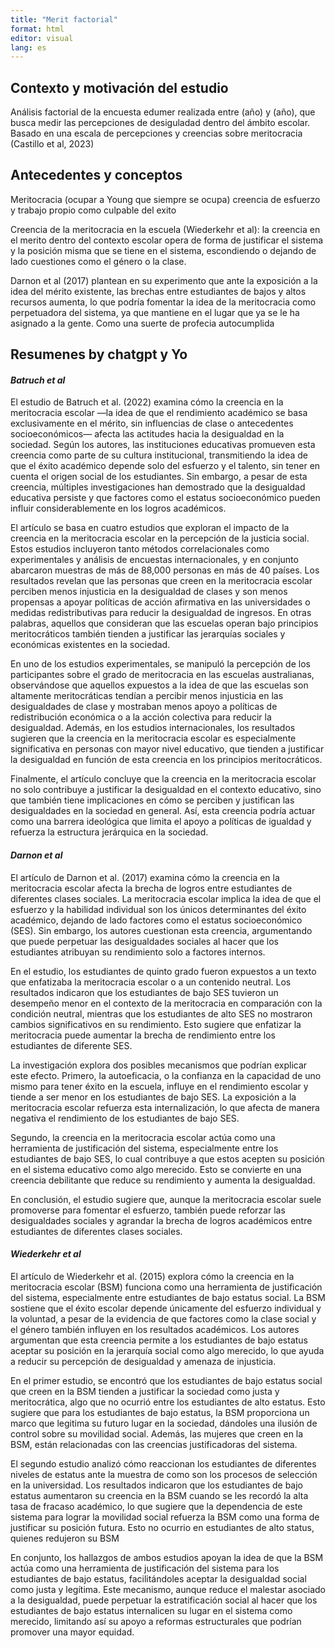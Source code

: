 ```yaml
---
title: "Merit factorial"
format: html
editor: visual
lang: es
---
```


## Contexto y motivación del estudio

Análisis factorial de la encuesta edumer realizada entre (año) y (año), que busca medir las percepciones de desiguladad dentro del ámbito escolar. Basado en una escala de percepciones y creencias sobre meritocracia (Castillo et al, 2023)

## Antecedentes y conceptos

Meritocracia (ocupar a Young que siempre se ocupa) creencia de esfuerzo y trabajo propio como culpable del exito

Creencia de la meritocracia en la escuela (Wiederkehr et al): la creencia en el merito dentro del contexto escolar opera de forma de justificar el sistema y la posición misma que se tiene en el sistema, escondiendo o dejando de lado cuestiones como el género o la clase.

Darnon et al (2017) plantean en su experimento que ante la exposición a la idea del mérito existente, las brechas entre estudiantes de bajos y altos recursos aumenta, lo que podría fomentar la idea de la meritocracia como perpetuadora del sistema, ya que mantiene en el lugar que ya se le ha asignado a la gente. Como una suerte de profecia autocumplida

## Resumenes by chatgpt y Yo

#### *Batruch et al*

El estudio de Batruch et al. (2022) examina cómo la creencia en la meritocracia escolar —la idea de que el rendimiento académico se basa exclusivamente en el mérito, sin influencias de clase o antecedentes socioeconómicos— afecta las actitudes hacia la desigualdad en la sociedad. Según los autores, las instituciones educativas promueven esta creencia como parte de su cultura institucional, transmitiendo la idea de que el éxito académico depende solo del esfuerzo y el talento, sin tener en cuenta el origen social de los estudiantes. Sin embargo, a pesar de esta creencia, múltiples investigaciones han demostrado que la desigualdad educativa persiste y que factores como el estatus socioeconómico pueden influir considerablemente en los logros académicos.

El artículo se basa en cuatro estudios que exploran el impacto de la creencia en la meritocracia escolar en la percepción de la justicia social. Estos estudios incluyeron tanto métodos correlacionales como experimentales y análisis de encuestas internacionales, y en conjunto abarcaron muestras de más de 88,000 personas en más de 40 países. Los resultados revelan que las personas que creen en la meritocracia escolar perciben menos injusticia en la desigualdad de clases y son menos propensas a apoyar políticas de acción afirmativa en las universidades o medidas redistributivas para reducir la desigualdad de ingresos. En otras palabras, aquellos que consideran que las escuelas operan bajo principios meritocráticos también tienden a justificar las jerarquías sociales y económicas existentes en la sociedad.

En uno de los estudios experimentales, se manipuló la percepción de los participantes sobre el grado de meritocracia en las escuelas australianas, observándose que aquellos expuestos a la idea de que las escuelas son altamente meritocráticas tendían a percibir menos injusticia en las desigualdades de clase y mostraban menos apoyo a políticas de redistribución económica o a la acción colectiva para reducir la desigualdad. Además, en los estudios internacionales, los resultados sugieren que la creencia en la meritocracia escolar es especialmente significativa en personas con mayor nivel educativo, que tienden a justificar la desigualdad en función de esta creencia en los principios meritocráticos.

Finalmente, el artículo concluye que la creencia en la meritocracia escolar no solo contribuye a justificar la desigualdad en el contexto educativo, sino que también tiene implicaciones en cómo se perciben y justifican las desigualdades en la sociedad en general. Así, esta creencia podría actuar como una barrera ideológica que limita el apoyo a políticas de igualdad y refuerza la estructura jerárquica en la sociedad.

#### *Darnon et al*

El artículo de Darnon et al. (2017) examina cómo la creencia en la meritocracia escolar afecta la brecha de logros entre estudiantes de diferentes clases sociales. La meritocracia escolar implica la idea de que el esfuerzo y la habilidad individual son los únicos determinantes del éxito académico, dejando de lado factores como el estatus socioeconómico (SES). Sin embargo, los autores cuestionan esta creencia, argumentando que puede perpetuar las desigualdades sociales al hacer que los estudiantes atribuyan su rendimiento solo a factores internos.

En el estudio, los estudiantes de quinto grado fueron expuestos a un texto que enfatizaba la meritocracia escolar o a un contenido neutral. Los resultados indicaron que los estudiantes de bajo SES tuvieron un desempeño menor en el contexto de la meritocracia en comparación con la condición neutral, mientras que los estudiantes de alto SES no mostraron cambios significativos en su rendimiento. Esto sugiere que enfatizar la meritocracia puede aumentar la brecha de rendimiento entre los estudiantes de diferente SES.

La investigación explora dos posibles mecanismos que podrían explicar este efecto. Primero, la autoeficacia, o la confianza en la capacidad de uno mismo para tener éxito en la escuela, influye en el rendimiento escolar y tiende a ser menor en los estudiantes de bajo SES. La exposición a la meritocracia escolar refuerza esta internalización, lo que afecta de manera negativa el rendimiento de los estudiantes de bajo SES.

Segundo, la creencia en la meritocracia escolar actúa como una herramienta de justificación del sistema, especialmente entre los estudiantes de bajo SES, lo cual contribuye a que estos acepten su posición en el sistema educativo como algo merecido. Esto se convierte en una creencia debilitante que reduce su rendimiento y aumenta la desigualdad.

En conclusión, el estudio sugiere que, aunque la meritocracia escolar suele promoverse para fomentar el esfuerzo, también puede reforzar las desigualdades sociales y agrandar la brecha de logros académicos entre estudiantes de diferentes clases sociales.

#### *Wiederkehr et al*

El artículo de Wiederkehr et al. (2015) explora cómo la creencia en la meritocracia escolar (BSM) funciona como una herramienta de justificación del sistema, especialmente entre estudiantes de bajo estatus social. La BSM sostiene que el éxito escolar depende únicamente del esfuerzo individual y la voluntad, a pesar de la evidencia de que factores como la clase social y el género también influyen en los resultados académicos. Los autores argumentan que esta creencia permite a los estudiantes de bajo estatus aceptar su posición en la jerarquía social como algo merecido, lo que ayuda a reducir su percepción de desigualdad y amenaza de injusticia.

En el primer estudio, se encontró que los estudiantes de bajo estatus social que creen en la BSM tienden a justificar la sociedad como justa y meritocrática, algo que no ocurrió entre los estudiantes de alto estatus. Esto sugiere que para los estudiantes de bajo estatus, la BSM proporciona un marco que legitima su futuro lugar en la sociedad, dándoles una ilusión de control sobre su movilidad social. Además, las mujeres que creen en la BSM, están relacionadas con las creencias justificadoras del sistema.

El segundo estudio analizó cómo reaccionan los estudiantes de diferentes niveles de estatus ante la muestra de como son los procesos de selección en la universidad. Los resultados indicaron que los estudiantes de bajo estatus aumentaron su creencia en la BSM cuando se les recordó la alta tasa de fracaso académico, lo que sugiere que la dependencia de este sistema para lograr la movilidad social refuerza la BSM como una forma de justificar su posición futura. Esto no ocurrio en estudiantes de alto status, quienes redujeron su BSM

En conjunto, los hallazgos de ambos estudios apoyan la idea de que la BSM actúa como una herramienta de justificación del sistema para los estudiantes de bajo estatus, facilitándoles aceptar la desigualdad social como justa y legítima. Este mecanismo, aunque reduce el malestar asociado a la desigualdad, puede perpetuar la estratificación social al hacer que los estudiantes de bajo estatus internalicen su lugar en el sistema como merecido, limitando así su apoyo a reformas estructurales que podrían promover una mayor equidad.
